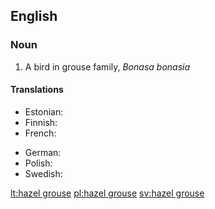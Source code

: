 ==English==
{{wikipedia}}

===Noun===
{{en-noun|sg=[[hazel]] [[grouse]]}}

# A bird in grouse family, ''Bonasa bonasia''

====Translations====
{{trans-top}}
* Estonian: {{t-|et|laanepüü}}
* Finnish: {{t+|fi|pyy}}
* French: {{t-|fr|gélinotte des bois|f}}
{{trans-mid}}
* German: {{t+|de|Haselhuhn|n}}
* Polish: {{t+|pl|jarząbek|m}}
* Swedish: {{t+|sv|järpe|c}}
{{trans-bottom}}

[[lt:hazel grouse]]
[[pl:hazel grouse]]
[[sv:hazel grouse]]